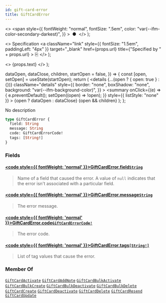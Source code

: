 ```yaml
---
id: gift-card-error
title: GiftCardError
---
```


  <>
    <span
      style={{
        fontWeight: "normal",
        fontSize: ".5em",
        color: "var(--ifm-color-secondary-darkest)",
      }}
    >
      &nbsp;●&nbsp;
    </span>
  </>
);

  <>
    Specification
    <a
      className="link"
      style={{ fontSize: "1.5em", paddingLeft: "4px" }}
      target="\_blank"
      href={props.url}
      title={"Specified by " + props.url}
    >
      ⎘
    </a>
  </>
);

  <>
    <span className={props.class}>{props.text}</span>
  </>
);


  dataOpen,
  dataClose,
  children,
  startOpen = false,
}) => {
  const [open, setOpen] = useState(startOpen);
  return (
    <details
      {...(open ? { open: true } : {})}
      className="details"
      style={{
        border: "none",
        boxShadow: "none",
        background: "var(--ifm-background-color)",
      }}
    >
      <summary
        onClick={(e) => {
          e.preventDefault();
          setOpen((open) => !open);
        }}
        style={{ listStyle: "none" }}
      >
        {open ? dataOpen : dataClose}
      </summary>
      {open && children}
    </details>
  );
};

No description

```graphql
type GiftCardError {
  field: String
  message: String
  code: GiftCardErrorCode!
  tags: [String!]
}
```

### Fields

#### [<code style={{ fontWeight: 'normal' }}>GiftCardError.<b>field</b></code>](#)<Bullet />[`String`](../../../api-reference/miscellaneous/scalars/string) <Badge class="badge badge--secondary" text="scalar"/> <Badge class="badge badge--secondary" text="miscellaneous"/>

> Name of a field that caused the error. A value of `null` indicates that the error isn't associated with a particular field.

#### [<code style={{ fontWeight: 'normal' }}>GiftCardError.<b>message</b></code>](#)<Bullet />[`String`](../../../api-reference/miscellaneous/scalars/string) <Badge class="badge badge--secondary" text="scalar"/> <Badge class="badge badge--secondary" text="miscellaneous"/>

> The error message.

#### [<code style={{ fontWeight: 'normal' }}>GiftCardError.<b>code</b></code>](#)<Bullet />[`GiftCardErrorCode!`](../../../api-reference/gift-cards/enums/gift-card-error-code) <Badge class="badge badge--secondary" text="non-null"/> <Badge class="badge badge--secondary" text="enum"/> <Badge class="badge badge--secondary" text="gift-cards"/>

> The error code.

#### [<code style={{ fontWeight: 'normal' }}>GiftCardError.<b>tags</b></code>](#)<Bullet />[`[String!]`](../../../api-reference/miscellaneous/scalars/string) <Badge class="badge badge--secondary" text="list"/> <Badge class="badge badge--secondary" text="scalar"/> <Badge class="badge badge--secondary" text="miscellaneous"/>

> List of tag values that cause the error.

### Member Of

[`GiftCardActivate`](../../../api-reference/gift-cards/objects/gift-card-activate) <Badge class="badge badge--secondary" text="object"/><Bullet />[`GiftCardAddNote`](../../../api-reference/gift-cards/objects/gift-card-add-note) <Badge class="badge badge--secondary" text="object"/><Bullet />[`GiftCardBulkActivate`](../../../api-reference/gift-cards/objects/gift-card-bulk-activate) <Badge class="badge badge--secondary" text="object"/><Bullet />[`GiftCardBulkCreate`](../../../api-reference/gift-cards/objects/gift-card-bulk-create) <Badge class="badge badge--secondary" text="object"/><Bullet />[`GiftCardBulkDeactivate`](../../../api-reference/gift-cards/objects/gift-card-bulk-deactivate) <Badge class="badge badge--secondary" text="object"/><Bullet />[`GiftCardBulkDelete`](../../../api-reference/gift-cards/objects/gift-card-bulk-delete) <Badge class="badge badge--secondary" text="object"/><Bullet />[`GiftCardCreate`](../../../api-reference/gift-cards/objects/gift-card-create) <Badge class="badge badge--secondary" text="object"/><Bullet />[`GiftCardDeactivate`](../../../api-reference/gift-cards/objects/gift-card-deactivate) <Badge class="badge badge--secondary" text="object"/><Bullet />[`GiftCardDelete`](../../../api-reference/gift-cards/objects/gift-card-delete) <Badge class="badge badge--secondary" text="object"/><Bullet />[`GiftCardResend`](../../../api-reference/gift-cards/objects/gift-card-resend) <Badge class="badge badge--secondary" text="object"/><Bullet />[`GiftCardUpdate`](../../../api-reference/gift-cards/objects/gift-card-update) <Badge class="badge badge--secondary" text="object"/>
